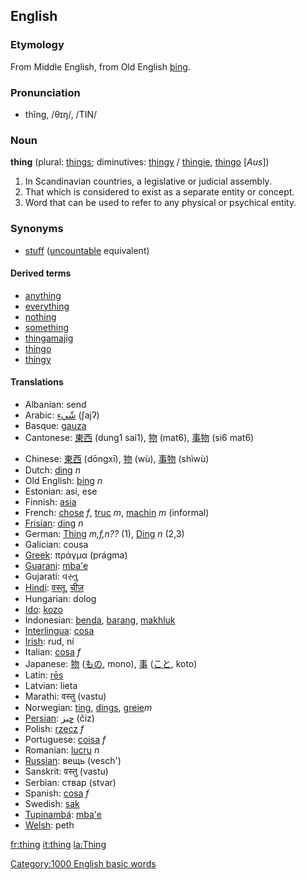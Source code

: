 ==English==
===Etymology===
From Middle English, from Old English [[þing]].

===Pronunciation===
*thĭng, /θɪŋ/, /TIN/

===Noun===
'''thing''' (plural: [[things]]; diminutives: [[thingy]] / [[thingie]], [[thingo]] [''Aus''])

<!-- Definition from Websters 1913 -->
# In Scandinavian countries, a legislative or judicial assembly.
# That which is considered to exist as a separate entity or concept.
# Word that can be used to refer to any physical or psychical entity.

===Synonyms===
*[[stuff]] ([[uncountable]] equivalent)

====Derived terms====
*[[anything]]
*[[everything]]
*[[nothing]]
*[[something]]
*[[thingamajig]]<!-- various spellings -->
*[[thingo]]
*[[thingy]]

====Translations====
*Albanian: send
*Arabic: [[شّيء]] (ʃajʔ)
*Basque: [[gauza]]
*Cantonese: [[東西]] (dung1 sai1), [[物]] (mat6), [[事物]] (si6 mat6)

*Chinese: [[東西]] (dōngxī), [[物]] (wù), [[事物]] (shìwù)
*Dutch: [[ding]] ''n''
*Old English: [[þing]] ''n''
*Estonian: asi, ese
*Finnish: [[asia]]
*French:  [[chose]] ''f'', [[truc]] ''m'', [[machin]] ''m'' (informal)
*[[Frisian]]: [[ding]] ''n''
*German: [[Thing]] ''m,f,n??'' (1), [[Ding]] ''n'' (2,3)
*Galician: cousa
*[[Greek]]: πράγμα (prágma)
*[[Guarani]]: [[mba'e]]
*Gujarati: વસ્તુ
*[[Hindi]]: [[वस्तू]], [[चीज़]]
*Hungarian: dolog
*[[Ido]]: [[kozo]]
*Indonesian: [[benda]], [[barang]], [[makhluk]]
*[[Interlingua]]: [[cosa]]
*[[Irish]]: rud, ní
*Italian: [[cosa]] ''f''
*Japanese: [[物]] ([[もの]], mono), [[事]] ([[こと]], koto)
*Latin: [[rēs]]
*Latvian: lieta
*Marathi: वस्तु (vastu)
*Norwegian: [[ting]], [[dings]], [[greie]]''m''
*[[Persian]]: [[چيز]] (čiz)
*Polish: [[rzecz]] ''f''
*Portuguese: [[coisa]] ''f''
*Romanian: [[lucru]] ''n''
*[[Russian]]: вещь (vesch')
*Sanskrit: वस्तु (vastu)
*Serbian: ствар (stvar)
*Spanish: [[cosa]] ''f''
*Swedish: [[sak]]
*[[Tupinambá]]: [[mba'e]]
*[[Welsh]]: peth

[[fr:thing]]
[[it:thing]]
[[la:Thing]]
[[Category:1000 English basic words]]